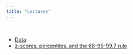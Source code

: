 ```yaml
---
title: "Lectures"
---
```


<br>

- [Data](lectures/Data.html)
- [z-scores, percentiles, and the 68-95-99.7 rule](lectures/zscores-percentiles.pdf)
